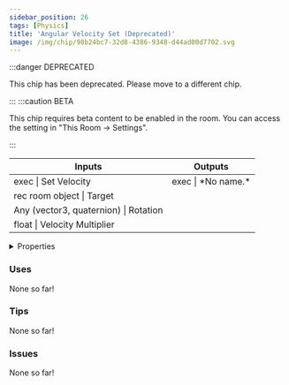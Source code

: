 ```yaml
---
sidebar_position: 26
tags: [Physics]
title: 'Angular Velocity Set (Deprecated)'
image: /img/chip/98b24bc7-32d8-4386-9348-d44ad00d7702.svg
---
```




:::danger DEPRECATED

This chip has been deprecated. Please move to a different chip.

:::
:::caution BETA

This chip requires beta content to be enabled in the room. You can access the setting in "This Room -> Settings".

:::

<IChip uuid="98b24bc7-32d8-4386-9348-d44ad00d7702"/>

<table><thead><tr><th>Inputs</th><th>Outputs</th></tr></thead><tbody><tr><td>exec | Set Velocity</td><td>exec | *No name.*</td></tr><tr><td>rec room object | Target</td><td /></tr><tr><td>Any (vector3, quaternion) | Rotation</td><td /></tr><tr><td>float | Velocity Multiplier</td><td /></tr></tbody></table>

<details>
  <summary>Properties</summary>
  <div>
    <div>
    <table>
      <tbody>
        <tr>
          <td>Is beta required?</td>
          <td>Yes</td>
        </tr>
        <tr>
          <td>Is chip a trolling risk?</td>
          <td>No</td>
        </tr>
        <tr>
          <td>Is chip a role assignment risk?</td>
          <td>No</td>
        </tr>
        <tr>
          <td>Chip UUID</td>
          <td>98b24bc7-32d8-4386-9348-d44ad00d7702</td>
        </tr>
        <tr>
          <td>Room availability</td>
          <td>Available everywhere</td>
        </tr>
      </tbody>
    </table>
    </div>
  </div>
</details>

### Uses

None so far!

### Tips

None so far!

### Issues

None so far!